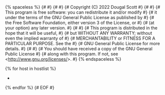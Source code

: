 {% spaceless %}
{#                                                                              #}
{#                                                                              #}
{#    Copyright (C) 2022 Dougal Scott                                           #}
{#                                                                              #}
{#    This program is free software: you can redistribute it and/or modify      #}
{#    it under the terms of the GNU General Public License as published by      #}
{#    the Free Software Foundation, either version 3 of the License, or         #}
{#    (at your option) any later version.                                       #}
{#                                                                              #}
{#    This program is distributed in the hope that it will be useful,           #}
{#    but WITHOUT ANY WARRANTY; without even the implied warranty of            #}
{#    MERCHANTABILITY or FITNESS FOR A PARTICULAR PURPOSE.  See the             #}
{#    GNU General Public License for more details.                              #}
{#                                                                              #}
{#    You should have received a copy of the GNU General Public License         #}
{#    along with this program.  If not, see <http://www.gnu.org/licenses/>.     #}
{% endspaceless %}

{% for host in hostlist %}
* [[Host:{{ host.hostname }}|{{host.hostname}}]]
{% endfor %}
{# EOF #}
